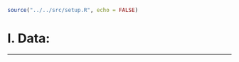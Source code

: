 ```r
source("../../src/setup.R", echo = FALSE)
```

<!------------------------------------------------------------------------------>
<!------------------------------------------------------------------------------>
# I. Data:
***
